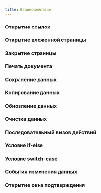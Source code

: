 ```yaml
---
title: Взаимодействие
---
```


### Открытие ссылок
<Sandbox height={100} projectId="uxcomponents_actions_link" />

### Открытие вложенной страницы
<Sandbox height={250} projectId="uxcomponents_actions_open_page" />

### Закрытие страницы
<Sandbox height={250} projectId="uxcomponents_actions_close" />

### Печать документа
<Sandbox height={250} projectId="uxcomponents_actions_print" />

### Сохранение данных
<Sandbox height={250} projectId="uxcomponents_actions_submit" />

### Копирование данных
<Sandbox height={250} projectId="uxcomponents_actions_copy" />

### Обновление данных
<Sandbox height={250} projectId="uxcomponents_actions_refresh" />

### Очистка данных
<Sandbox height={250} projectId="uxcomponents_actions_clear" />

### Последовательный вызов действий
<Sandbox height={350} projectId="uxcomponents_actions_multi_actions" />

### Условие if-else
<Sandbox height={450} projectId="uxcomponents_actions_if_else" />

### Условие switch-case
<Sandbox height={450} projectId="uxcomponents_actions_switch_case" />

### События изменения данных
<Sandbox height={250} projectId="uxcomponents_actions_change_data_events" />

### Открытие окна подтверждения
<Sandbox height={300} projectId="uxcomponents_actions_confirm"/>

